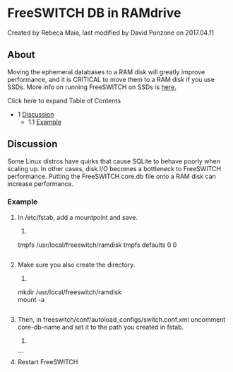 
# FreeSWITCH DB in RAMdrive 

 Created by  Rebeca Maia, last modified by  David Ponzone on 2017.04.11

## About

Moving the ephemeral databases to a RAM disk will greatly improve performance, and it is CRITICAL to move them to a RAM disk if you use SSDs. More info on running FreeSWITCH on SSDs is [here](../Configuration/SSD-Tuning-for-Linux_1966304.mdx#about)[.](https://wiki.freeswitch.org/wiki/SSD%5FTuning%5Ffor%5FLinux "SSD Tuning for Linux")

Click here to expand Table of Contents

* 1 [Discussion](#discussion)  
   * 1.1 [Example](#example)

## Discussion

Some Linux distros have quirks that cause SQLite to behave poorly when scaling up. In other cases, disk I/O becomes a bottleneck to FreeSWITCH performance. Putting the FreeSWITCH core.db file onto a RAM disk can increase performance.

### Example

1. In /etc/fstab, add a mountpoint and save.  
   1. ```xml  
   tmpfs    /usr/local/freeswitch/ramdisk     tmpfs   defaults        0 0  
   ```
2. Make sure you also create the directory.  
   1. ```xml  
   mkdir /usr/local/freeswitch/ramdisk  
   mount -a  
   ```
3. Then, in freeswitch/conf/autoload\_configs/switch.conf.xml uncomment core-db-name and set it to the path you created in fstab.  
   1. ```xml  
   <param name="core-db-name" value="/usr/local/freeswitch/ramdisk/core.db" />  
   ```
4. Restart FreeSWITCH


